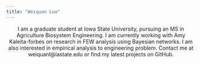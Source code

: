```yaml
---
title: "Weiquan Luo"
---
```


<center>
I am a graduate student at Iowa State University, pursuing an MS in Agriculture Biosystem Engineering. I am currently working with Amy Kaleita-forbes on research in FEW analysis using Bayesian networks. I am also interested in empirical analysis to engineering problem. Contact me at weiquanl@iastate.edu or find my latest projects on GitHub.
</center>

